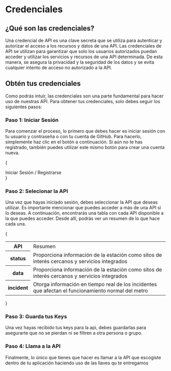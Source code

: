 

# Credenciales
## ¿Qué son las credenciales?
Una credencial de API es una clave secreta que se utiliza para autenticar y autorizar el acceso a los recursos y datos de una API.
Las credenciales de API se utilizan para garantizar que solo los usuarios autorizados puedan acceder y utilizar los servicios y recursos de una API determinada. De esta manera, se asegura la privacidad y la seguridad de los datos y se evita cualquier intento de acceso no autorizado a la API.

## Obtén tus credenciales
Como podrás intuir, las credenciales son una parte fundamental para hacer uso de nuestras API. Para obtener tus credenciales, solo debes seguir los siguientes pasos:

### Paso 1: Iniciar Sesión
Para comenzar el proceso, lo primero que debes hacer es iniciar sesión con tu usuario y contraseña o con tu cuenta de GitHub. Para hacerlo, simplemente haz clic en el botón a continuación. Si aún no te has registrado, también puedes utilizar este mismo botón para crear una cuenta nueva.

{<div className="row">

<Link className="btn default" href="hola">Iniciar Sesión / Registrarse</Link>
</div>}

### Paso 2: Selecionar la API
Una vez que hayas iniciado sesión, debes seleccionar la API que deseas utilizar. Es importante mencionar que puedes acceder a más de una API si lo deseas. A continuación, encontrarás una tabla con cada API disponible a la que puedes acceder. Desde allí, podrás ver un resumen de lo que hace cada una.

{

<table>
    <tr>
        <th>API</th>
        <td>Resumen</td>
    </tr>
   <tr>
        <th><Link className="contrast" href="/docs/api/status">status</Link></th>
        <td>Proporciona información de la estación como sitos de interés cercanos y servicios integrados  </td>
    </tr>
    <tr>
        <th><Link className="contrast" href="/docs/api/data">data</Link></th>
        <td>Proporciona información de la estación como sitos de interés cercanos y servicios integrados  </td>
    </tr>
    <tr>
        <th><Link className="contrast" href="/docs/api/incident">incident</Link></th>
        <td>Otorga información en tiempo real de los incidentes que afectan el funcionamiento normal del metro </td>
    </tr>
</table>

}

### Paso 3: Guarda tus Keys
Una vez hayas recibido tus keys para la api, debes guardarlas para asegurarte que no se pierdan ni se filtren a otra persona o grupo.

### Paso 4: Llama a la API
Finalmente, lo único que tienes que hacer es llamar a la API que escogiste dentro de tu aplicación haciendo uso de las llaves qu te entregamos